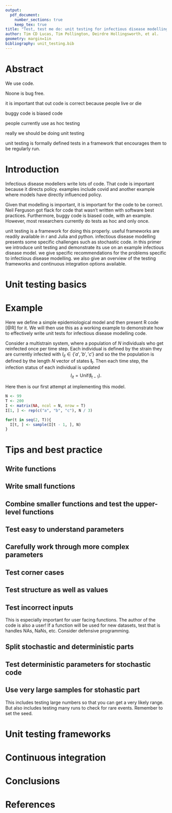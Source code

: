 ```yaml
---
output:
  pdf_document:
    number_sections: true
    keep_tex: true
title: "Test, test me do: unit testing for infectious disease modelling"
author: Tim CD Lucas, Tim Pollington, Deirdre Hollingsworth, et al.
geometry: margin=1in
bibliography: unit_testing.bib
---
```



<!-- 
To build run
rmarkdown::render('unit_testing.Rmd')
-->




<!-- 
# use covid Ferguson as motivating example.
# https://twitter.com/neil_ferguson/status/1241835454707699713?s=19


# good practice
#.   small functions

# what to test
#.  edge cases. 0, others?
  #.  types
#.  dims
#.  bounds


# how to test random
#.   non random pars. p= 0
#.   separate the random bit
#.   large numbers and bounds
#.   Test for rare events again with large number


# frameworks
#.  testthat and packages
#.  test in Julia
#.  add python

# continuous integration
-->


# Abstract

We use code.

Noone is bug free.

it is important that out code is correct because people live or die

buggy code is biased code

people currently use as hoc testing

really we should be doing unit testing

unit testing is formally defined tests in a framework that encourages them to be regularly run.

# Introduction

Infectious disease modellers write lots of code.
That code is important because it directs policy.
examples include covid and another example where models have directly influenced policy.

Given that modelling is important, it is important for the code to be correct.
Neil Ferguson got flack for code that wasn't written with software best practices.
Furthermore, buggy code is biased code, with an example.
However, most researchers currently do tests as hoc and only once.

unit testing is a framework for doing this properly.
useful frameworks are readily available in r and Julia and python.
infectious disease modelling presents some specific challenges such as stochastic code.
in this primer we introduce unit testing and demonstrate its use on an example infectious disease model.
we give specific recommendations for the problems specific to infectious disease modelling.
we also give an overview of the testing frameworks and continuous integration options available.


# Unit testing basics


# Example

<!--
# this example should 
#  demonstrate that bugs can be subtle
#  Have elements that are fixable by all the ideas later
-->

Here we define a simple epidemiological model and then present R code [@R] for it. 
We will then use this as a working example to demonstrate how to effectively write unit tests for infectious disease modelling code.

Consider a multistrain system, where a population of $N$ individuals who get reinfected once per time step. 
Each individual is defined by the strain they are currently infected with $I_{it} \in \{'a', 'b', 'c'\}$ and so the the population is defined by the length $N$ vector of states $\mathbf{I}_t$.
Then each time step, the infection status of each individual is updated
$$I_{it} = \text{Unif}(\mathbf{I}_{t-1}).$$

Here then is our first attempt at implementing this model.

```r
N <- 99
T <- 200
I <- matrix(NA, ncol = N, nrow = T)
I[1, ] <- rep(c("a", "b", "c"), N / 3)

for(t in seq(2, T)){
  I[t, ] <- sample(I[t - 1, ], N)
}
```


# Tips and best practice

## Write functions

## Write small functions

## Combine smaller functions and test the upper-level functions

## Test easy to understand parameters

## Carefully work through more complex parameters

## Test corner cases

## Test structure as well as values


## Test incorrect inputs

This is especially important for user facing functions.
The author of the code is also a user!
If a function will be used for new datasets, test that is handles NAs, NaNs, etc.
Consider defensive programming.

## Split stochastic and deterministic parts

## Test deterministic parameters for stochastic code

## Use very large samples for stohastic part

This includes testing large numbers so that you can get a very likely range.
But also includes testing many runs to check for rare events.
Remember to set the seed.





# Unit testing frameworks


# Continuous integration



# Conclusions


# References
